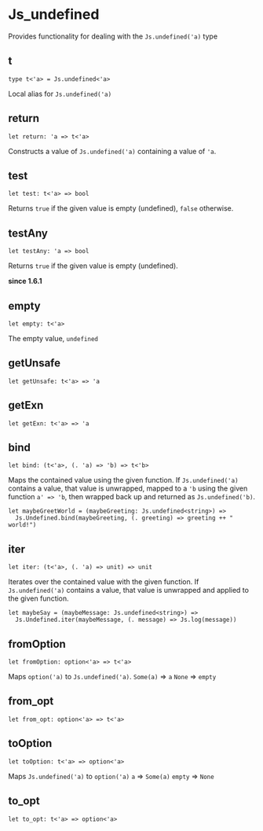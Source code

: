 # Js_undefined

Provides functionality for dealing with the `Js.undefined('a)` type

## t

```res sig
type t<'a> = Js.undefined<'a>
```
Local alias for `Js.undefined('a)`

## return

```res sig
let return: 'a => t<'a>
```
Constructs a value of `Js.undefined('a)` containing a value of `'a`.

## test

```res sig
let test: t<'a> => bool
```
Returns `true` if the given value is empty (undefined), `false` otherwise.

## testAny

```res sig
let testAny: 'a => bool
```
Returns `true` if the given value is empty (undefined).

**since 1.6.1**

## empty

```res sig
let empty: t<'a>
```
The empty value, `undefined`

## getUnsafe

```res sig
let getUnsafe: t<'a> => 'a
```


## getExn

```res sig
let getExn: t<'a> => 'a
```


## bind

```res sig
let bind: (t<'a>, (. 'a) => 'b) => t<'b>
```
Maps the contained value using the given function.
If `Js.undefined('a)` contains a value, that value is unwrapped, mapped to a
`'b` using the given function `a' => 'b`, then wrapped back up and returned as
`Js.undefined('b)`.

```res example
let maybeGreetWorld = (maybeGreeting: Js.undefined<string>) =>
  Js.Undefined.bind(maybeGreeting, (. greeting) => greeting ++ " world!")
```

## iter

```res sig
let iter: (t<'a>, (. 'a) => unit) => unit
```
Iterates over the contained value with the given function. If
`Js.undefined('a)` contains a value, that value is unwrapped and applied to the
given function.

```res example
let maybeSay = (maybeMessage: Js.undefined<string>) =>
  Js.Undefined.iter(maybeMessage, (. message) => Js.log(message))
```

## fromOption

```res sig
let fromOption: option<'a> => t<'a>
```
Maps `option('a)` to `Js.undefined('a)`.
`Some(a)` => `a`
`None` => `empty`

## from_opt

```res sig
let from_opt: option<'a> => t<'a>
```


## toOption

```res sig
let toOption: t<'a> => option<'a>
```
Maps `Js.undefined('a)` to `option('a)`
`a` => `Some(a)`
`empty` => `None`

## to_opt

```res sig
let to_opt: t<'a> => option<'a>
```

